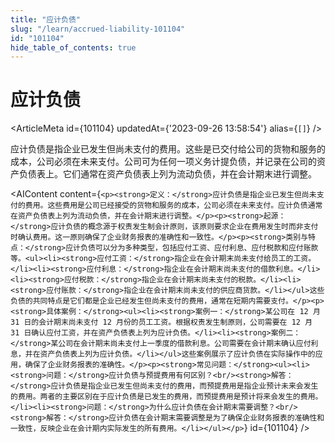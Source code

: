 ```yaml
---
title: "应计负债"
slug: "/learn/accrued-liability-101104"
id: "101104"
hide_table_of_contents: true
---
```



# 应计负债

<ArticleMeta id={101104} updatedAt={'2023-09-26 13:58:54'} alias={`[]`} />
<div className='border-solid border-b border-t-0 my-4 border-[var(--ifm-color-gray-300)]' />

应计负债是指企业已发生但尚未支付的费用。这些是已交付给公司的货物和服务的成本，公司必须在未来支付。公司可为任何一项义务计提负债，并记录在公司的资产负债表上。它们通常在资产负债表上列为流动负债，并在会计期末进行调整。

<AIContent content={`<p><strong>定义：</strong>应计负债是指企业已发生但尚未支付的费用。这些费用是公司已经接受的货物和服务的成本，公司必须在未来支付。应计负债通常在资产负债表上列为流动负债，并在会计期末进行调整。</p><p><strong>起源：</strong>应计负债的概念源于权责发生制会计原则，该原则要求企业在费用发生时而非支付时确认费用。这一原则确保了企业财务报表的准确性和一致性。</p><p><strong>类别与特点：</strong>应计负债可以分为多种类型，包括应付工资、应付利息、应付税款和应付账款等。<ul><li><strong>应付工资：</strong>指企业在会计期末尚未支付给员工的工资。</li><li><strong>应付利息：</strong>指企业在会计期末尚未支付的借款利息。</li><li><strong>应付税款：</strong>指企业在会计期末尚未支付的税款。</li><li><strong>应付账款：</strong>指企业在会计期末尚未支付的供应商货款。</li></ul>这些负债的共同特点是它们都是企业已经发生但尚未支付的费用，通常在短期内需要支付。</p><p><strong>具体案例：</strong><ul><li><strong>案例一：</strong>某公司在 12 月 31 日的会计期末尚未支付 12 月份的员工工资。根据权责发生制原则，公司需要在 12 月 31 日确认应付工资，并在资产负债表上列为应计负债。</li><li><strong>案例二：</strong>某公司在会计期末尚未支付上一季度的借款利息。公司需要在会计期末确认应付利息，并在资产负债表上列为应计负债。</li></ul>这些案例展示了应计负债在实际操作中的应用，确保了企业财务报表的准确性。</p><p><strong>常见问题：</strong><ul><li><strong>问题：</strong>应计负债与预提费用有何区别？<br/><strong>解答：</strong>应计负债是指企业已发生但尚未支付的费用，而预提费用是指企业预计未来会发生的费用。两者的主要区别在于应计负债是已发生的费用，而预提费用是预计将来会发生的费用。</li><li><strong>问题：</strong>为什么应计负债在会计期末需要调整？<br/><strong>解答：</strong>应计负债在会计期末需要调整是为了确保企业财务报表的准确性和一致性，反映企业在会计期内实际发生的所有费用。</li></ul></p>`} id={101104} />
